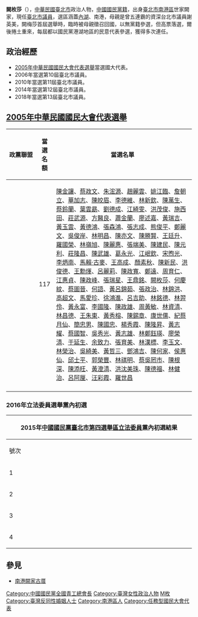 {{Infobox Officeholder
|圖像    = 
|圖像大小= 
|圖像說明= 
|屆次1     = {{ROC}}第4屆
|職務1     = 國大代表
|就任日期1 = 2005年5月30日
|卸任日期1 = 2005年6月7日
|前任1     = 
|繼任1     = 
|order2= [[File:Flag_of_Taipei_City.svg|27px]][[臺北市議會|臺北市議會]]第10-13屆[[臺北市議員|市議員]]
|term_start2=2006年12月25日-至今
|term_end2=
| constituency2 =   第二選舉區<br>（[[內湖區|內湖區]]、[[南港區|南港區]]）
|屆次3     = 
|職務3     = 
|就任日期3 = 
|卸任日期3 = 
|前任3     = 
|繼任3     = 
|屆次4     = 
|職務4     = 
|就任日期4 = 
|卸任日期4 = 
|前任4     = 
|繼任4     = 
|屆次5     = 
|職務5     = 
|就任日期5 = 
|卸任日期5 = 
|前任5     = 
|繼任5     = 
|屆次6     = 
|職務6     = 
|就任日期6 = 
|卸任日期6 = 
|前任6     = 
|繼任6     = 
|屆次7     = 
|職務7     = 
|就任日期7 = 
|卸任日期7 = 
|前任7     = 
|繼任7     = 
|屆次8     = 
|職務8     = 
|就任日期8 = 
|卸任日期8 = 
|前任8     = 
|繼任8     = 
|姓名    = 闕枚莎<br>{{small|Mei-sha Chieh}}
|原名    = 
|字  = 
|號  = 
|籍貫    = 
|出生日期= {{bda|1972|4|5}}
|出生地點= {{ROC}}[[台北市|台北市]]
|逝世日期= 
|逝世地點= 
|安葬地點=
|居處    = 
|政黨    = {{KMT}}
|職業    = 
|父母    = 
|配偶    = 
|子女    = 
|親屬    = 
|宗教信仰    = 
|專業    = 
|母校    = [[美國|美國]][[加州州立大學富勒頓分校|加州州立大學富勒頓分校]][[MBA|MBA]][[碩士|碩士]]
|網站    = 
|簽名    = 
|腳註    =
}}
'''闕枚莎'''（{{bd|1972年|4月5日}}），[[中華民國|中華民國]][[臺北市|臺北市]]政治人物，[[中國國民黨籍|中國國民黨籍]]，出身[[臺北市|臺北市]][[南港區|南港區]]世家闕家，現任[[臺北市議員|臺北市議員]]，選區涵蓋[[內湖區|內湖]]、南港，母親是曾五連霸的資深台北市議員謝英美，闕梅莎首屆選舉時，臨時被母親徵召回國，以無黨籍參選，但高票落選，爾後捲土重來，每屆都以國民黨港湖地區的民意代表參選，獲得多次連任。

==政治經歷==
*[[2005年中華民國國民大會代表選舉|2005年中華民國國民大會代表選舉]]當選國大代表。
*2006年當選第10屆臺北市議員。
*2010年當選第11屆臺北市議員。
*2014年當選第12屆臺北市議員。
*2018年當選第13屆臺北市議員。

==[[2005年中華民國國民大會代表選舉|2005年中華民國國民大會代表選舉]]==
{|class=wikitable
|-
!style="width:16%"|政黨聯盟!!style="width:8%"|當選名額!!當選名單
|- 
|valign=top|{{kmt}}||valign=top align="center"|117||[[陳金讓|陳金讓]]、[[蔡政文|蔡政文]]、[[朱浤源|朱浤源]]、[[趙麗雲|趙麗雲]]、[[姚江臨|姚江臨]]、[[詹朝立|詹朝立]]、[[華加志|華加志]]、[[陳皎眉|陳皎眉]]、[[李德維|李德維]]、[[林新欽|林新欽]]、[[陳萬生|陳萬生]]、[[蔡鈴蘭|蔡鈴蘭]]、[[葉雲勗|葉雲勗]]、[[劉德成|劉德成]]、[[江綺雯|江綺雯]]、[[洪茂俊|洪茂俊]]、[[施西田|施西田]]、[[莊武源|莊武源]]、[[方醫良|方醫良]]、[[蕭金蘭|蕭金蘭]]、[[廖述嘉|廖述嘉]]、[[黃瑞吉|黃瑞吉]]、[[黃玉雲|黃玉雲]]、[[黃德鴻|黃德鴻]]、[[張森鴻|張森鴻]]、[[張志成|張志成]]、[[熊俊平|熊俊平]]、[[鄭麗文|鄭麗文]]、[[吳俊岸|吳俊岸]]、[[林明昌|林明昌]]、[[陳亦文|陳亦文]]、[[陳勝賢|陳勝賢]]、[[王廷升|王廷升]]、[[羅國榮|羅國榮]]、[[林嶺旭|林嶺旭]]、[[陳麗惠|陳麗惠]]、[[張端美|張端美]]、[[陳建民|陳建民]]、[[陳元利|陳元利]]、[[莊隆昌|莊隆昌]]、[[陳武雄|陳武雄]]、[[葛永光|葛永光]]、[[江岷欽|江岷欽]]、[[宋煦光|宋煦光]]、[[李炳南_(台灣)|李炳南]]、[[馬賴‧古麥|馬賴‧古麥]]、[[王高成|王高成]]、[[顏素秋|顏素秋]]、[[陳新民_(1955年)|陳新民]]、[[洪俊德|洪俊德]]、[[王勳煇|王勳煇]]、[[呂麗莉|呂麗莉]]、[[陳政寬|陳政寬]]、[[鄭遠|鄭遠]]、[[周育仁|周育仁]]、[[江惠貞|江惠貞]]、[[陳政峰|陳政峰]]、[[張瑞星|張瑞星]]、[[王鼎銘|王鼎銘]]、[[闕枚莎|闕枚莎]]、[[何慶紋|何慶紋]]、[[蔡圖晉|蔡圖晉]]、[[何語|何語]]、[[黃呂錦茹|黃呂錦茹]]、[[張政治|張政治]]、[[林錦洪|林錦洪]]、[[高超文|高超文]]、[[馬愛珍|馬愛珍]]、[[徐鴻進|徐鴻進]]、[[呂吉助|呂吉助]]、[[林銘德|林銘德]]、[[林羿伶|林羿伶]]、[[黃永富|黃永富]]、[[李國隆|李國隆]]、[[陳政雄|陳政雄]]、[[周黃敏|周黃敏]]、[[林資清|林資清]]、[[林昌德|林昌德]]、[[王朱東|王朱東]]、[[黃秀榕|黃秀榕]]、[[陳錫章|陳錫章]]、[[康世儒|康世儒]]、[[紀蔡月仙|紀蔡月仙]]、[[簡忠男|簡忠男]]、[[陳國忠|陳國忠]]、[[楊秀霞|楊秀霞]]、[[陳隆昇|陳隆昇]]、[[黃志耀|黃志耀]]、[[蔡國智|蔡國智]]、[[吳秀光|吳秀光]]、[[黃志雄|黃志雄]]、[[林鄭鈺瑛|林鄭鈺瑛]]、[[廖榮清|廖榮清]]、[[于延生|于延生]]、[[余致力|余致力]]、[[張育美|張育美]]、[[林漢標|林漢標]]、[[李玉文|李玉文]]、[[林榮治|林榮治]]、[[吳綺美|吳綺美]]、[[黃哲三|黃哲三]]、[[鄧鴻吉|鄧鴻吉]]、[[陳何家|陳何家]]、[[侯惠仙|侯惠仙]]、[[邱士平|邱士平]]、[[郭榮豐|郭榮豐]]、[[林祺明|林祺明]]、[[蔡吳罔市|蔡吳罔市]]、[[陳根深|陳根深]]、[[陳添旺|陳添旺]]、[[黃澄清|黃澄清]]、[[洪沈美珠|洪沈美珠]]、[[陳德福|陳德福]]、[[林健治|林健治]]、[[呂阿厘|呂阿厘]]、[[汪彩霞|汪彩霞]]、[[羅世昌|羅世昌]]
|- 
|}

===2016年立法委員選舉黨內初選===
{|class="wikitable collapsible" style="text-align:center"
|-
! colspan="7" width=620px|2015年[[中國國民黨|中國國民黨]][[臺北市第四選舉區|臺北市第四選舉區]][[立法委員|立法委員]]黨內初選結果
|-
!width=35|號次
!width=55| 參選人
!width=120| 政黨
!width=75| 支持率
!width=55| 獲得提名標記
|-
|1||[[李彥秀|李彥秀]]||{{kmt}}
|32.12%
|align="center"|[[Image:Yes_check.svg|20px]]
|-
|2||[[闕枚莎|闕枚莎]]||{{Kmt}}
|27.15%
|align="center"|
|-
|3||[[吳世正|吳世正]]||{{Kmt}}
|22.69%
|align="center"|
|-
|4||[[邱毅|邱毅]]||{{Kmt}}
|18.05%
|align="center"|
|}

==參見==
*[[南港闕家古厝|南港闕家古厝]]

{{任務型國民大會代表}}
{{第13屆臺北市議員}}
{{第12屆臺北市議員}} 
{{第11屆臺北市議員}} 
{{第10屆臺北市議員}}
{{Authority control}}

{{DEFAULTSORT:Chieh闕}}
[[Category:中國國民黨全國青工總會長|Category:中國國民黨全國青工總會長]]
[[Category:臺灣女性政治人物|Category:臺灣女性政治人物]]
[[Category:闕姓|M枚]]
[[Category:臺灣反同性婚姻人士|Category:臺灣反同性婚姻人士]]
[[Category:南港區人|Category:南港區人]]
[[Category:任務型國民大會代表|Category:任務型國民大會代表]]